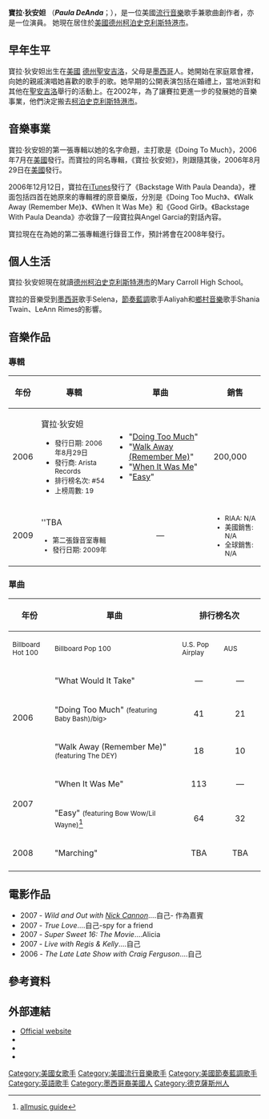 {{Infobox musical artist
|Name =  寶拉·狄安妲
|Img = Paula DeAnda.jpg
|Img_capt = 
|Background = solo_singer
|Born = {{birth date and age|1989|11|3}}
|Origin = 
|Years_active = 2006 - 現在
|Genre = [[流行音樂|流行音樂]], [[節奏藍調|節奏藍調]], [[拉丁流行|拉丁流行]]
|Label = Arista Records</small>
|Related_acts = 
|URL = [http://www.pauladeanda.com www.pauladeanda.com]
}}

'''寶拉·狄安妲''' （'''''Paula DeAnda'''''；{{bd|1989年|11月3日|catIdx=C}}），是一位美國[[流行音樂|流行音樂]]歌手兼歌曲創作者，亦是一位演員。 她現在居住於[[美國|美國]][[德克薩斯州|德州]][[柯泊史克利斯特港市|柯泊史克利斯特港市]]。

==早年生平==
寶拉·狄安妲出生在[[美國|美國]] [[德克薩斯州|德州]][[聖安吉洛|聖安吉洛]]，父母是[[墨西哥|墨西哥]]人。她開始在家庭眾會裡，向她的親戚演唱她喜歡的歌手的歌。她早期的公開表演包括在婚禮上，當地派對和其他在[[聖安吉洛|聖安吉洛]]舉行的活動上。在2002年，為了讓賽拉更進一步的發展她的音樂事業，他們決定搬去[[柯泊史克利斯特港市|柯泊史克利斯特港市]]。

==音樂事業==
寶拉·狄安妲的第一張專輯以她的名字命題，主打歌是《Doing To Much》，2006年7月在[[美國|美國]]發行。而寶拉的同名專輯，《寶拉·狄安妲》，則跟隨其後，2006年8月29日在[[美國|美國]]發行。

2006年12月12日，寶拉在[[iTunes|iTunes]]發行了《Backstage With Paula Deanda》，裡面包括四首在她原來的專輯裡的原音樂版，分別是《Doing Too Much》、《Walk Away (Remember Me)》、《When It Was Me》和《Good Girl》。《Backstage With Paula Deanda》亦收錄了一段寶拉與Angel Garcia的對話內容。

寶拉現在在為她的第二張專輯進行錄音工作，預計將會在2008年發行。

==個人生活==
寶拉·狄安妲現在就讀[[德克薩斯州|德州]][[柯泊史克利斯特港市|柯泊史克利斯特港市]]的Mary Carroll High School。

寶拉的音樂受到[[墨西哥|墨西哥]]歌手Selena，[[節奏藍調|節奏藍調]]歌手Aaliyah和[[鄉村音樂|鄉村音樂]]歌手Shania Twain、LeAnn Rimes的影響。

==音樂作品==
=== 專輯 ===
{| class="wikitable"
|-
! 年份
! 專輯
! 單曲
! 銷售
|-
| 2006 
| 寶拉·狄安妲
*<small>發行日期: 2006年8月29日</small>
*<small>發行商: Arista Records </small>
*<small>排行榜名次: #54 </small>
*<small>上榜周數: 19 </small>
| 
*"[[Doing_Too_Much|Doing Too Much]]"
*"[[Walk_Away_(Remember_Me)|Walk Away (Remember Me)]]"
*"[[When_It_Was_Me|When It Was Me]]"
*"[[Easy_(Paula_DeAnda_song)|Easy]]"
|200,000
|-
|2009
|''TBA<small>
*第二張錄音室專輯
*發行日期: 2009年
|<center> —
|<small>
* RIAA: N/A
* 美國銷售: N/A
* 全球銷售: N/A
|}

===單曲===
{| class="wikitable"
! width="28" rowspan="2"| 年份
! width="257" rowspan="2"| 單曲
! colspan="5"| 排行榜名次
! width="220" rowspan="2"| 專輯
|-
! width="70"| <small>Billboard Hot 100</big>
! width="70"| <small>Billboard Pop 100</big>
! width="70"| <small>U.S. Pop Airplay</big>
! width="70"| <small>AUS</small>
! width="70"| <small>NZ</small>
|-
|align="left" rowspan="3"| 2006
| "What Would It Take"
|align="center"|—
|align="center"|—
|align="center"|—
|align="center"|—
|align="center"|—
|align="left"|''Demo Track''
|-
| "Doing Too Much" <small>(featuring Baby Bash)/big>
|align="center"|41
|align="center"|21
|align="center"|—
|align="center"|—
|align="center"|—
|align="left" rowspan="4"|''Paula DeAnda
|-
| "Walk Away (Remember Me)" <small>(featuring The DEY)</small>
|align="center"|18
|align="center"|10
|align="center"|5
|align="center"|60
|align="center"|—
|-
|align="left" rowspan="2"| 2007
| "When It Was Me"
|align="center"|113
|align="center"|—
|align="center"|25
|align="center"|41
|align="center"|—
|-
| "Easy" <small>(featuring Bow Wow/Lil Wayne)</small><ref>[http://www.allmusic.com/album/paula-deanda-r849694 allmusic guide]</ref> 
|align="center"|64
|align="center"|32
|align="center"|20
|align="center"|—
|align="center"|—
|-
|align="left" rowspan="1"| 2008
| "Marching"
|align="center"|TBA
|align="center"|TBA
|align="center"|TBA
|align="center"|TBA
|align="center"|TBA
|align="left"|''TBA''
|-
|}

==電影作品==

*2007 - ''Wild and Out with [[Nick_Cannon|Nick Cannon]]''....自己- 作為嘉賓
*2007 - ''True Love''....自己-spy for a friend
*2007 - ''Super Sweet 16: The Movie''....Alicia
*2007 - ''Live with Regis & Kelly''....自己
*2006 - ''The Late Late Show with Craig Ferguson''....自己

==參考資料==
{{reflist}}

==外部連結==
*[http://pauladeanda.com/ Official website] {{Wayback|url=http://pauladeanda.com/ |date=20210218071626 }}
*{{MySpace|pauladeanda|Paula DeAnda}}
*{{amg|id=11:djfoxq8sldfe|label=Paula DeAnda}}
*{{imdb name|id=2359149}}

{{Authority control}}
{{DEFAULTSORT:DeAnda, Paula}}
[[Category:美國女歌手|Category:美國女歌手]]
[[Category:美國流行音樂歌手|Category:美國流行音樂歌手]]
[[Category:美國節奏藍調歌手|Category:美國節奏藍調歌手]]
[[Category:英語歌手|Category:英語歌手]]
[[Category:墨西哥裔美國人|Category:墨西哥裔美國人]]
[[Category:德克薩斯州人|Category:德克薩斯州人]]